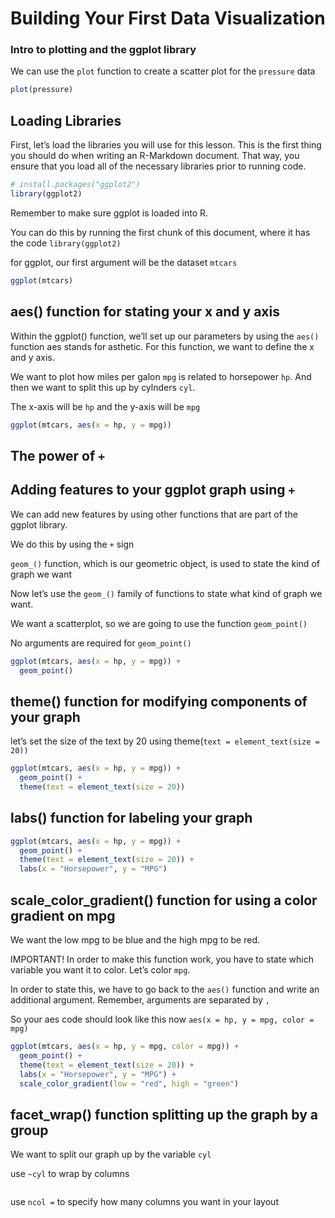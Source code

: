
# Building Your First Data Visualization

### Intro to plotting and the ggplot library

We can use the `plot` function to create a scatter plot for the `pressure` data

```r
plot(pressure)
```

## Loading Libraries

First, let's load the libraries you will use for this lesson. This is the first thing you should do when writing an R-Markdown document. That way, you ensure that you load all of the necessary libraries prior to running code.

```r
# install.packages("ggplot2")
library(ggplot2)
```

Remember to make sure ggplot is loaded into R.

You can do this by running the first chunk of this document, where it has the code `library(ggplot2)`

for ggplot, our first argument will be the dataset `mtcars`

```r
ggplot(mtcars)
```

## aes() function for stating your x and y axis

Within the ggplot() function, we'll set up our parameters by using the `aes()` function aes stands for asthetic. For this function, we want to define the x and y axis.

We want to plot how miles per galon `mpg` is related to horsepower `hp`. And then we want to split this up by cylnders `cyl`.

The x-axis will be `hp` and the y-axis will be `mpg`

```r
ggplot(mtcars, aes(x = hp, y = mpg))
```

## The power of `+`

## Adding features to your ggplot graph using `+`

We can add new features by using other functions that are part of the ggplot library.

We do this by using the `+` sign

`geom_()` function, which is our geometric object, is used to state the kind of graph we want

Now let's use the `geom_()` family of functions to state what kind of graph we want.

We want a scatterplot, so we are going to use the function `geom_point()`

No arguments are required for `geom_point()`

```r
ggplot(mtcars, aes(x = hp, y = mpg)) +
  geom_point()
```

## theme() function for modifying components of your graph

let's set the size of the text by 20 using theme(`text = element_text(size = 20))`

```r
ggplot(mtcars, aes(x = hp, y = mpg)) +
  geom_point() +
  theme(text = element_text(size = 20))
```

## labs() function for labeling your graph

```r
ggplot(mtcars, aes(x = hp, y = mpg)) +
  geom_point() +
  theme(text = element_text(size = 20)) +
  labs(x = "Horsepower", y = "MPG")
```

## scale_color_gradient() function for using a color gradient on mpg

We want the low mpg to be blue and the high mpg to be red.<br>

IMPORTANT! In order to make this function work, you have to state which variable you want it to color. Let's color `mpg`.

In order to state this, we have to go back to the `aes()` function and write an additional argument. Remember, arguments are separated by `,`

So your aes code should look like this now `aes(x = hp, y = mpg, color = mpg)`

```r
ggplot(mtcars, aes(x = hp, y = mpg, color = mpg)) +
  geom_point() +
  theme(text = element_text(size = 20)) +
  labs(x = "Horsepower", y = "MPG") +
  scale_color_gradient(low = "red", high = "green")
```

## facet_wrap() function splitting up the graph by a group

We want to split our graph up by the variable `cyl`<br>

use `~cyl` to wrap by columns

```r

```

use `ncol =` to specify how many columns you want in your layout

```r

```

